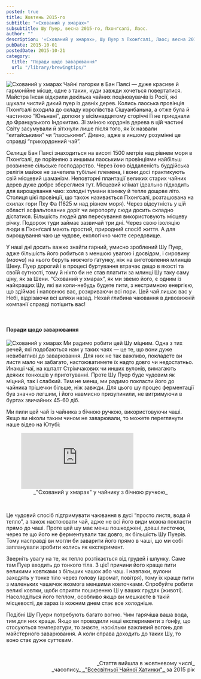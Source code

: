```yaml
---
posted: true
title: Жовтень 2015-го
subtitle: "«Схований у хмарах»"
subsubtitle: Шу Пуер, весна 2015-го, Пхонґсалі, Лаос.
author: ""
description: '«Схований у хмарах», Шу Пуер з Пхонґсалі, Лаос; весна 2015-го.'
pubDate: 2015-10-01
postedDate: 2015-10-21
category: 
  title: "Поради щодо заварювання"
  url: "/library/brewingtips/"
---
```



<Image class="float-left" src={Image1} alt="Схований у хмарах" /> Чайні пагорки в Бан Паясі — дуже красиве й гармонійне місце, одне з таких, куди завжди хочеться повертатися. Майстра Інсая відкрили декілька чайних поціновувачів із Росії, які шукали чистий дикий пуер із давніх дерев. Колись лаоська провінція Пхонґсалі входила до складу королівства Сішуанбаньна, а отже була й частиною “Юньнані”, допоки у вісімнадцятому сторіччі її не приєднали до Французького Індокитаю. Зі зміною кордонів дерева в цій частині Світу засумували й зітхнули лише після того, як їх назвали “китайськими” чи “лаоськими”. Дивно, адже в иншому розумінні це справді “прикордонний чай”.

Селище Бан Паясі знаходиться на висоті 1500 метрів над рівнем моря в Пхонґсалі, де порівняно з иншими лаоськими провінціями найбільш розвинене сільське господарство. Через їхню віддаленість буддійська релігія майже не зачепила тубільні племена, і вони досі практикують свій місцевий шаманізм. Неповторні плантації великих старих чайних дерев дуже добре збереглися тут. Місцевий клімат ідеально підходить для вирощування чаю: холодні тумани взимку й тепле дощове літо. Столиця цієї провінції, що також називається Пхонґсалі, розташована на схилах гори Пху Фа (1625 м над рівнем моря). Через відсутність у цій області асфальтованих доріг чи аеропорту сюди досить складно дістатися. Більшість людей для пересування використовують місцеву річку. Подорож туди займає зазвичай три дні. Через свою ізоляцію люди в Пхонґсалі мають простий, природний спосіб життя. А для вирощування чаю це чудове, екологічно чисте середовище.

У наші дні досить важко знайти гарний, умисно зроблений Шу Пуер, адже більшість його робиться з меншою увагою і досвідом, і сировину (_маоча_) на нього беруть нижчого ґатунку, ніж на виготовлення млинців Шену. Пуер дорогий і в процесі буртування втрачає дещо в якості та своїй сутності, тому й ніхто би не став платити за млинці Шу таку саму ціну, як за Шени. “Схований у хмарах”, як ми звемо його, є одним із найкращих Шу, які ви коли-небудь будете пити, з нестримною енергією, що здіймає і наповнює вас, розкриваючи всі пори. Цей чай лишає вас у Небі, відрізаючи всі шляхи назад. Нехай глибина чаювання в дивовижній компанії справді потішить вас!

<p>&nbsp;</p>

#### Поради щодо заварювання

<Image class="float-right" src={Image2} alt="Схований у хмарах" /> Ми радимо робити цей Шу міцним. Одна з тих речей, які подобаються нам у таких чаях — це те, що вони дуже невибагливі до заварювання. Для них не так важливо, покладете ви листя мало чи забагато, настоюватимете їх надто довго чи недостатньо. Инакші чаї, на кшталт Стрімчакових чи инших вулонів, вимагають деяких тонкощів у приготуванні. Проте Шу Пуер буде чудовим як міцний, так і слабкий. Тим не менш, ми радимо покласти його до чайника трішечки більше, ніж завжди. Для цього шу процес ферментації був значно легшим, і його навмисно призупинили, не витримуючи в буртах звичайних 45-60 діб.

Ми пили цей чай із чайника з бічною ручкою, використовуючи чаші. Якщо ви ніколи таким чином не заварювали, то можете переглянути наше відео на Ютубі:

<figure>
    <iframe class="align-center" src="https://www.youtube.com/embed/lUpXdR1o__8?si=ZuLDAHa9mNOBAXz-" title="YouTube video player" frameborder="0" allow="accelerometer; autoplay; clipboard-write; encrypted-media; gyroscope; picture-in-picture; web-share" referrerpolicy="strict-origin-when-cross-origin" allowfullscreen></iframe>
    <figcaption style="font-size: 0.9rem; text-align: center;">
            _"Схований у хмарах" у чайнику з бічною ручкою_
    </figcaption>
</figure>

<p>&nbsp;</p>

Це чудовий спосіб підтримувати чаювання в дусі “просто листя, вода й тепло”, а також настоювати чай, адже не всі його види можна покласти прямо до чаші. Проте цей шу має менш пошкоджені, довші листочки, через те що його не ферментували так довго, як більшість Шу Пуерів. Тому насправді ви могли би заварити його прямо в чаші, що ми собі запланували зробити колись як експеримент.

Зверніть увагу на те, як тепло розтікається від грудей і шлунку. Саме там Пуер входить до тонкого тіла. З цієї причини його краще пити великими ковтками з більших чашок або чаш. І навпаки, вулони заходять у тонке тіло через голову (аромат, повітря), тому їх краще пити з маленьких чашечок якомога меншими ковточками. Спробуйте робити великі ковтки, щоби сприяти поширенню Ці у ваших грудях (животі). Насолодіться його теплом, особливо якщо ви мешкаєте в такій місцевості, де зараз із кожним днем стає все холодніше.

Подібні Шу Пуери потребують багато вогню. Чим гарячіша ваша вода, тим для них краще. Якщо ви проводили наші експерименти з ґонфу, що стосуються температури, то знаєте, наскільки важливий вогонь для майстерного заварювання. А коли справа доходить до таких Шу, то воно стає дуже суттєвим.

<p>&nbsp;</p>

<p align="right" style="font-size: 0.9rem;">_Стаття вийшла в жовтневому числі_<br />_часопису_<a title="globalteahut.org" href="http://www.globalteahut.org/" target="blank" rel="noopener"> _"Всесвітньої Чайної Хатинки"_ </a>за 2015 рік</p>